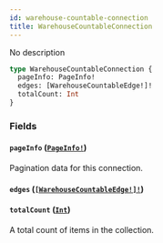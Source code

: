 ```yaml
---
id: warehouse-countable-connection
title: WarehouseCountableConnection
---
```


No description

```graphql
type WarehouseCountableConnection {
  pageInfo: PageInfo!
  edges: [WarehouseCountableEdge!]!
  totalCount: Int
}
```

### Fields

#### `pageInfo` ([`PageInfo!`](/developer/api-reference/objects/page-info.mdx))

Pagination data for this connection.

#### `edges` ([`[WarehouseCountableEdge!]!`](/developer/api-reference/objects/warehouse-countable-edge.mdx))

#### `totalCount` ([`Int`](/developer/api-reference/scalars/int.mdx))

A total count of items in the collection.
